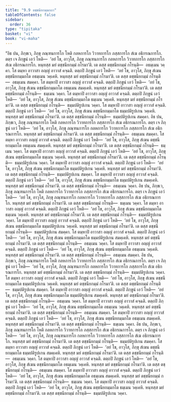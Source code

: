 ```yaml
---
title: "9.9 ตชฺชนียกมฺมกถา"
tableOfContents: false
sidebar:
  order: 36
type: "tipitaka"
basket: "vi"
book: "vi-maha"
---
```



<DynamicBreadcrumb />

<Division number="407" book="vi-maha">

<Paragraph number="1841" book="vi-maha">
“อิธ ปน, ภิกฺขเว, ภิกฺขุ ภณฺฑนการโก โหติ กลหการโก วิวาทการโก ภสฺสการโก สํเฆ อธิกรณการโก. ตตฺร เจ ภิกฺขูนํ เอวํ โหติ—  ‘อยํ โข, อาวุโส, ภิกฺขุ ภณฺฑนการโก กลหการโก วิวาทการโก ภสฺสการโก สํเฆ อธิกรณการโก. หนฺทสฺส มยํ ตชฺชนียกมฺมํ กโรมา’ติ. เต ตสฺส ตชฺชนียกมฺมํ กโรนฺติ—  อธมฺเมน วคฺคา. โส ตมฺหา อาวาสา อญฺญํ อาวาสํ คจฺฉติ. ตตฺถปิ ภิกฺขูนํ เอวํ โหติ—  ‘อยํ โข, อาวุโส, ภิกฺขุ สํเฆน ตชฺชนียกมฺมกโต อธมฺเมน วคฺเคหิ. หนฺทสฺส มยํ ตชฺชนียกมฺมํ กโรมา’ติ. เต ตสฺส ตชฺชนียกมฺมํ กโรนฺติ—  อธมฺเมน สมคฺคา. โส ตมฺหาปิ อาวาสา อญฺญํ อาวาสํ คจฺฉติ. ตตฺถปิ ภิกฺขูนํ เอวํ โหติ—  ‘อยํ โข, อาวุโส, ภิกฺขุ สํเฆน ตชฺชนียกมฺมกโต อธมฺเมน สมคฺเคหิ. หนฺทสฺส มยํ ตชฺชนียกมฺมํ กโรมา’ติ. เต ตสฺส ตชฺชนียกมฺมํ กโรนฺติ—  ธมฺเมน วคฺคา. โส ตมฺหาปิ อาวาสา อญฺญํ อาวาสํ คจฺฉติ. ตตฺถปิ ภิกฺขูนํ เอวํ โหติ—  ‘อยํ โข, อาวุโส, ภิกฺขุ สํเฆน ตชฺชนียกมฺมกโต ธมฺเมน วคฺเคหิ. หนฺทสฺส มยํ ตชฺชนียกมฺมํ กโรมา’ติ. เต ตสฺส ตชฺชนียกมฺมํ กโรนฺติ—  ธมฺมปติรูปเกน วคฺคา. โส ตมฺหาปิ อาวาสา อญฺญํ อาวาสํ คจฺฉติ. ตตฺถปิ ภิกฺขูนํ เอวํ โหติ—  ‘อยํ โข, อาวุโส, ภิกฺขุ สํเฆน ตชฺชนียกมฺมกโต ธมฺมปติรูปเกน วคฺเคหิ. หนฺทสฺส มยํ ตชฺชนียกมฺมํ กโรมา’ติ. เต ตสฺส ตชฺชนียกมฺมํ กโรนฺติ—  ธมฺมปติรูปเกน สมคฺคา.
</Paragraph>

</Division>
<Division number="408" book="vi-maha">

<Paragraph number="1842" book="vi-maha">
อิธ ปน, ภิกฺขเว, ภิกฺขุ ภณฺฑนการโก โหติ กลหการโก วิวาทการโก ภสฺสการโก สํเฆ อธิกรณการโก. ตตฺร เจ ภิกฺขูนํ เอวํ โหติ—  ‘อยํ โข, อาวุโส, ภิกฺขุ ภณฺฑนการโก กลหการโก วิวาทการโก ภสฺสการโก สํเฆ อธิกรณการโก. หนฺทสฺส มยํ ตชฺชนียกมฺมํ กโรมา’ติ. เต ตสฺส ตชฺชนียกมฺมํ กโรนฺติ—  อธมฺเมน สมคฺคา. โส ตมฺหา อาวาสา อญฺญํ อาวาสํ คจฺฉติ. ตตฺถปิ ภิกฺขูนํ เอวํ โหติ—  ‘อยํ โข, อาวุโส, ภิกฺขุ สํเฆน ตชฺชนียกมฺมกโต อธมฺเมน สมคฺเคหิ. หนฺทสฺส มยํ ตชฺชนียกมฺมํ กโรมา’ติ. เต ตสฺส ตชฺชนียกมฺมํ กโรนฺติ—  ธมฺเมน วคฺคา. โส ตมฺหาปิ อาวาสา อญฺญํ อาวาสํ คจฺฉติ. ตตฺถปิ ภิกฺขูนํ เอวํ โหติ—  ‘อยํ โข, อาวุโส, ภิกฺขุ สํเฆน ตชฺชนียกมฺมกโต ธมฺเมน วคฺเคหิ. หนฺทสฺส มยํ ตชฺชนียกมฺมํ กโรมา’ติ. เต ตสฺส ตชฺชนียกมฺมํ กโรนฺติ—  ธมฺมปติรูปเกน วคฺคา. โส ตมฺหาปิ อาวาสา อญฺญํ อาวาสํ คจฺฉติ. ตตฺถปิ ภิกฺขูนํ เอวํ โหติ—  ‘อยํ โข, อาวุโส, ภิกฺขุ สํเฆน ตชฺชนียกมฺมกโต ธมฺมปติรูปเกน วคฺเคหิ. หนฺทสฺส มยํ ตชฺชนียกมฺมํ กโรมา’ติ. เต ตสฺส ตชฺชนียกมฺมํ กโรนฺติ—  ธมฺมปติรูปเกน สมคฺคา. โส ตมฺหาปิ อาวาสา อญฺญํ อาวาสํ คจฺฉติ. ตตฺถปิ ภิกฺขูนํ เอวํ โหติ—  ‘อยํ โข, อาวุโส, ภิกฺขุ สํเฆน ตชฺชนียกมฺมกโต ธมฺมปติรูปเกน สมคฺเคหิ. หนฺทสฺส มยํ ตชฺชนียกมฺมํ กโรมา’ติ. เต ตสฺส ตชฺชนียกมฺมํ กโรนฺติ—  อธมฺเมน วคฺคา.
</Paragraph>

</Division>
<Division number="409" book="vi-maha">

<Paragraph number="1843" book="vi-maha">
อิธ ปน, ภิกฺขเว, ภิกฺขุ ภณฺฑนการโก โหติ กลหการโก วิวาทการโก ภสฺสการโก สํเฆ อธิกรณการโก. ตตฺร เจ ภิกฺขูนํ เอวํ โหติ—  ‘อยํ โข, อาวุโส, ภิกฺขุ ภณฺฑนการโก กลหการโก วิวาทการโก ภสฺสการโก สํเฆ อธิกรณการโก. หนฺทสฺส มยํ ตชฺชนียกมฺมํ กโรมา’ติ. เต ตสฺส ตชฺชนียกมฺมํ กโรนฺติ—  ธมฺเมน วคฺคา. โส ตมฺหา อาวาสา อญฺญํ อาวาสํ คจฺฉติ. ตตฺถปิ ภิกฺขูนํ เอวํ โหติ—  ‘อยํ โข, อาวุโส, ภิกฺขุ สํเฆน ตชฺชนียกมฺมกโต ธมฺเมน วคฺเคหิ. หนฺทสฺส มยํ ตชฺชนียกมฺมํ กโรมา’ติ. เต ตสฺส ตชฺชนียกมฺมํ กโรนฺติ—  ธมฺมปติรูปเกน วคฺคา. โส ตมฺหาปิ อาวาสา อญฺญํ อาวาสํ คจฺฉติ. ตตฺถปิ ภิกฺขูนํ เอวํ โหติ—  ‘อยํ โข, อาวุโส, ภิกฺขุ สํเฆน ตชฺชนียกมฺมกโต ธมฺมปติรูปเกน วคฺเคหิ. หนฺทสฺส มยํ ตชฺชนียกมฺมํ กโรมา’ติ. เต ตสฺส ตชฺชนียกมฺมํ กโรนฺติ—  ธมฺมปติรูปเกน สมคฺคา. โส ตมฺหาปิ อาวาสา อญฺญํ อาวาสํ คจฺฉติ. ตตฺถปิ ภิกฺขูนํ เอวํ โหติ—  ‘อยํ โข, อาวุโส, ภิกฺขุ สํเฆน ตชฺชนียกมฺมกโต ธมฺมปติรูปเกน สมคฺเคหิ. หนฺทสฺส มยํ ตชฺชนียกมฺมํ กโรมา’ติ. เต ตสฺส ตชฺชนียกมฺมํ กโรนฺติ—  อธมฺเมน วคฺคา. โส ตมฺหาปิ อาวาสา อญฺญํ อาวาสํ คจฺฉติ. ตตฺถปิ ภิกฺขูนํ เอวํ โหติ—  ‘อยํ โข, อาวุโส, ภิกฺขุ สํเฆน ตชฺชนียกมฺมกโต อธมฺเมน วคฺเคหิ. หนฺทสฺส มยํ ตชฺชนียกมฺมํ กโรมา’ติ. เต ตสฺส ตชฺชนียกมฺมํ กโรนฺติ—  อธมฺเมน สมคฺคา.
</Paragraph>

</Division>
<Division number="410" book="vi-maha">

<Paragraph number="1844" book="vi-maha">
อิธ ปน, ภิกฺขเว, ภิกฺขุ ภณฺฑนการโก โหติ กลหการโก วิวาทการโก ภสฺสการโก สํเฆ อธิกรณการโก. ตตฺร เจ ภิกฺขูนํ เอวํ โหติ—  ‘อยํ โข, อาวุโส, ภิกฺขุ ภณฺฑนการโก กลหการโก วิวาทการโก ภสฺสการโก สํเฆ อธิกรณการโก. หนฺทสฺส มยํ ตชฺชนียกมฺมํ กโรมา’ติ. เต ตสฺส ตชฺชนียกมฺมํ กโรนฺติ—  ธมฺมปติรูปเกน วคฺคา. โส ตมฺหา อาวาสา อญฺญํ อาวาสํ คจฺฉติ. ตตฺถปิ ภิกฺขูนํ เอวํ โหติ—  ‘อยํ โข, อาวุโส, ภิกฺขุ สํเฆน ตชฺชนียกมฺมกโต ธมฺมปติรูปเกน วคฺเคหิ. หนฺทสฺส มยํ ตชฺชนียกมฺมํ กโรมา’ติ. เต ตสฺส ตชฺชนียกมฺมํ กโรนฺติ—  ธมฺมปติรูปเกน สมคฺคา. โส ตมฺหาปิ อาวาสา อญฺญํ อาวาสํ คจฺฉติ. ตตฺถปิ ภิกฺขูนํ เอวํ โหติ—  ‘อยํ โข, อาวุโส, ภิกฺขุ สํเฆน ตชฺชนียกมฺมกโต ธมฺมปติรูปเกน สมคฺเคหิ. หนฺทสฺส มยํ ตชฺชนียกมฺมํ กโรมา’ติ. เต ตสฺส ตชฺชนียกมฺมํ กโรนฺติ—  อธมฺเมน วคฺคา. โส ตมฺหาปิ อาวาสา อญฺญํ อาวาสํ คจฺฉติ. ตตฺถปิ ภิกฺขูนํ เอวํ โหติ—  ‘อยํ โข, อาวุโส, ภิกฺขุ สํเฆน ตชฺชนียกมฺมกโต อธมฺเมน วคฺเคหิ. หนฺทสฺส มยํ ตชฺชนียกมฺมํ กโรมา’ติ. เต ตสฺส ตชฺชนียกมฺมํ กโรนฺติ—  อธมฺเมน สมคฺคา. โส ตมฺหาปิ อาวาสา อญฺญํ อาวาสํ คจฺฉติ. ตตฺถปิ ภิกฺขูนํ เอวํ โหติ—  ‘อยํ โข, อาวุโส, ภิกฺขุ สํเฆน ตชฺชนียกมฺมกโต อธมฺเมน สมคฺเคหิ. หนฺทสฺส มยํ ตชฺชนียกมฺมํ กโรมา’ติ. เต ตสฺส ตชฺชนียกมฺมํ กโรนฺติ—  ธมฺเมน วคฺคา.
</Paragraph>

</Division>
<Division number="411" book="vi-maha">

<Paragraph number="1845" book="vi-maha">
อิธ ปน, ภิกฺขเว, ภิกฺขุ ภณฺฑนการโก โหติ กลหการโก วิวาทการโก ภสฺสการโก สํเฆ อธิกรณการโก. ตตฺร เจ ภิกฺขูนํ เอวํ โหติ—  ‘อยํ โข, อาวุโส, ภิกฺขุ ภณฺฑนการโก กลหการโก วิวาทการโก ภสฺสการโก สํเฆ อธิกรณการโก. หนฺทสฺส มยํ ตชฺชนียกมฺมํ กโรมา’ติ. เต ตสฺส ตชฺชนียกมฺมํ กโรนฺติ—  ธมฺมปติรูปเกน สมคฺคา. โส ตมฺหา อาวาสา อญฺญํ อาวาสํ คจฺฉติ. ตตฺถปิ ภิกฺขูนํ เอวํ โหติ—  ‘อยํ โข, อาวุโส, ภิกฺขุ สํเฆน ตชฺชนียกมฺมกโต ธมฺมปติรูปเกน สมคฺเคหิ. หนฺทสฺส มยํ ตชฺชนียกมฺมํ กโรมา’ติ. เต ตสฺส ตชฺชนียกมฺมํ กโรนฺติ—  อธมฺเมน วคฺคา. โส ตมฺหาปิ อาวาสา อญฺญํ อาวาสํ คจฺฉติ. ตตฺถปิ ภิกฺขูนํ เอวํ โหติ—  ‘อยํ โข, อาวุโส, ภิกฺขุ สํเฆน ตชฺชนียกมฺมกโต อธมฺเมน วคฺเคหิ. หนฺทสฺส มยํ ตชฺชนียกมฺมํ กโรมา’ติ. เต ตสฺส ตชฺชนียกมฺมํ กโรนฺติ—  อธมฺเมน สมคฺคา. โส ตมฺหาปิ อาวาสา อญฺญํ อาวาสํ คจฺฉติ. ตตฺถปิ ภิกฺขูนํ เอวํ โหติ—  ‘อยํ โข, อาวุโส, ภิกฺขุ สํเฆน ตชฺชนียกมฺมกโต อธมฺเมน สมคฺเคหิ. หนฺทสฺส มยํ ตชฺชนียกมฺมํ กโรมา’ติ. เต ตสฺส ตชฺชนียกมฺมํ กโรนฺติ—  ธมฺเมน วคฺคา. โส ตมฺหาปิ อาวาสา อญฺญํ อาวาสํ คจฺฉติ. ตตฺถปิ ภิกฺขูนํ เอวํ โหติ—  ‘อยํ โข, อาวุโส, ภิกฺขุ สํเฆน ตชฺชนียกมฺมกโต ธมฺเมน วคฺเคหิ. หนฺทสฺส มยํ ตชฺชนียกมฺมํ กโรมา’ติ. เต ตสฺส ตชฺชนียกมฺมํ กโรนฺติ—  ธมฺมปติรูปเกน วคฺคา.
</Paragraph>
</Division>